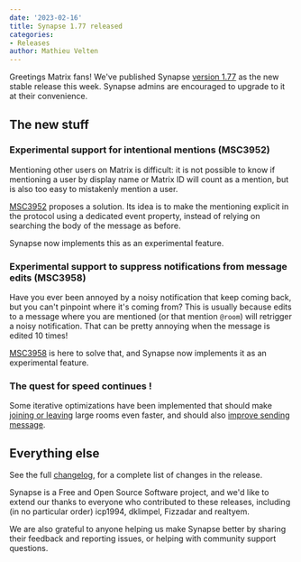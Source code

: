 ```yaml
---
date: '2023-02-16'
title: Synapse 1.77 released
categories:
- Releases
author: Mathieu Velten
---
```


Greetings Matrix fans! We've published Synapse [version 1.77](https://github.com/matrix-org/synapse/releases/tag/v1.77.0)
as the new stable release this week. Synapse admins are encouraged to upgrade
to it at their convenience.

## The new stuff

### Experimental support for intentional mentions (MSC3952)

Mentioning other users on Matrix is difficult: it is not possible to know if mentioning a user
by display name or Matrix ID will count as a mention, but is also too easy to mistakenly mention a user.

[MSC3952](https://github.com/matrix-org/matrix-spec-proposals/pull/3952) proposes a solution. Its idea is to make the mentioning explicit in the protocol using a dedicated event property,
instead of relying on searching the body of the message as before.

Synapse now implements this as an experimental feature.

### Experimental support to suppress notifications from message edits (MSC3958)

Have you ever been annoyed by a noisy notification that keep coming back, but you can't pinpoint
where it's coming from?
This is usually because edits to a message where you are mentioned (or that mention `@room`) will
retrigger a noisy notification. That can be pretty annoying when the message is edited 10 times!

[MSC3958](https://github.com/matrix-org/matrix-spec-proposals/pull/3958)
is here to solve that, and Synapse now implements it as an experimental feature.

### The quest for speed continues !

Some iterative optimizations have been implemented that should make [joining or leaving](https://github.com/matrix-org/synapse/pull/14971)
large rooms even faster, and should also [improve sending message](https://github.com/matrix-org/synapse/pull/14962).

## Everything else

See the full [changelog](https://github.com/matrix-org/synapse/releases/tag/v1.77.0), for a
complete list of changes in the release.

Synapse is a Free and Open Source Software project, and we'd like to extend our
thanks to everyone who contributed to these releases, including (in no particular
order) icp1994, dklimpel, Fizzadar and realtyem.

We are also grateful to anyone helping us make Synapse better by sharing their
feedback and reporting issues, or helping with community support questions.
